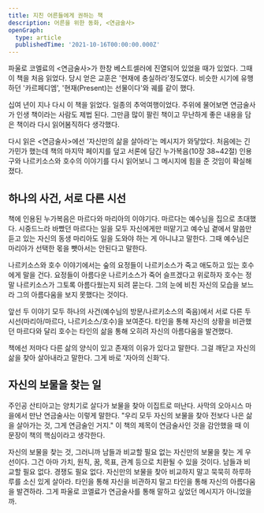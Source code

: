 ```yaml
---
title: 지친 어른들에게 권하는 책
description: 어른을 위한 동화, <연금술사>
openGraph:
  type: article
  publishedTime: '2021-10-16T00:00:00.000Z'
---
```


파울로 코엘료의 \<연금술사\>가 한창 베스트셀러에 진열되어 있었을 때가 있었다. 그때 이 책을 처음 읽었다. 당시 얻은 교훈은 '현재에 충실하라'정도였다. 비슷한 시기에 유행하던 '카르페디엠', '현재(Present)는 선물이다'와 궤를 같이 했다.

십여 년이 지나 다시 이 책을 읽었다. 일종의 추억여행이었다. 주위에 물어보면 연금술사가 인생 책이라는 사람도 제법 된다. 그만큼 많이 팔린 책이고 무난하게 좋은 내용을 담은 책이라 다시 읽어봄직하다 생각했다.

다시 읽은 \<연금술사\>에선 '자신만의 삶을 살아라'는 메시지가 와닿았다. 처음에는 긴가민가 했는데 책의 마지막 페이지를 덮고 서론에 담긴 누가복음(10장 38~42절) 인용구와 나르키소스와 호수의 이야기를 다시 읽어보니 그 메시지에 힘을 준 것임이 확실해졌다.

## 하나의 사건, 서로 다른 시선

책에 인용된 누가복음은 마르다와 마리아의 이야기다. 마르다는 예수님을 집으로 초대했다. 시중드느라 바빴던 마르다는 일을 모두 자신에게만 떠맡기고 예수님 곁에서 말씀만 듣고 있는 자신의 동생 마리아도 일을 도와야 하는 게 아니냐고 말한다. 그때 예수님은 마리아가 선택한 몫을 뺏아서는 안된다고 말한다.

나르키소스와 호수 이야기에서는 숲의 요정들이 나르키소스가 죽고 애도하고 있는 호수에게 말을 건다. 요정들이 아름다운 나르키소스가 죽어 슬프겠다고 위로하자 호수는 정말 나르키소스가 그토록 아름다웠는지 되려 묻는다. 그의 눈에 비친 자신의 모습을 보느라 그의 아름다움을 보지 못했다는 것이다.

앞선 두 이야기 모두 하나의 사건(예수님의 방문/나르키소스의 죽음)에서 서로 다른 두 시선(마리아/마르다, 나르키소스/호수)을 보여준다. 타인을 통해 자신의 상황을 비관했던 마르다와 달리 호수는 타인의 삶을 통해 오히려 자신의 아름다움을 발견했다.

책에선 저마다 다른 삶의 양식이 있고 존재의 이유가 있다고 말한다. 그걸 깨닫고 자신의 삶을 찾아 살아내라고 말한다. 그게 바로 '자아의 신화'다.

## 자신의 보물을 찾는 일

주인공 산티아고는 양치기로 살다가 보물을 찾아 이집트로 떠난다. 사막의 오아시스 마을에서 만난 연금술사는 이렇게 말한다. "우리 모두 자신의 보물을 찾아 전보다 나은 삶을 살아가는 것, 그게 연금술인 거지." 이 책의 제목이 연금술사인 것을 감안했을 때 이 문장이 책의 핵심이라고 생각한다.

자신의 보물을 찾는 것, 그러니까 남들과 비교할 필요 없는 자신만의 보물을 찾는 게 우선이다. 그건 아마 가치, 원칙, 꿈, 목표, 관계 등으로 치환될 수 있을 것이다. 남들과 비교할 필요 없다. 경쟁도 필요 없다. 자신만의 보물을 찾아 비교하지 말고 묵묵히 하루하루를 소신 있게 살아라. 타인을 통해 자신을 비관하지 말고 타인을 통해 자신의 아름다움을 발견하라. 그게 파울로 코엘료가 연금술사를 통해 말하고 싶었던 메시지가 아니었을까.
